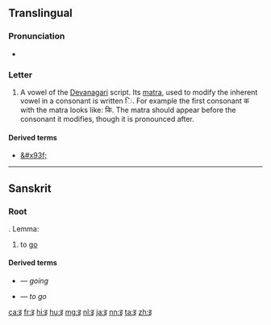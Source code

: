 {{Devanagari character info|hex=0907|name=DEVANAGARI LETTER I|image=[[File:Deva-i.png|100px]]}}
{{also|ड|ड़|ङ}}
==Translingual==

===Pronunciation===
* {{IPA|/i/|/ɪ/|lang=mul}} {{qualifier|may vary by language}}

===Letter===
{{mul-Deva|i}}

# A vowel of the [[Devanagari]] script.  Its [[matra]], used to modify the inherent vowel in a consonant is written &#x093F;.  For example the first consonant क with the matra looks like: कि.  The matra should appear before the consonant it modifies, though it is pronounced after.

====Derived terms====
* [[&#x93f;]]

----

==Sanskrit==

===Root===
{{head|sa|root|sc=Deva|tr=√i}}. Lemma: {{term|एति|sc=Deva|tr=eti|lang=sa}}

# to [[go]]

====Derived terms====
* {{term|sc=Deva|अय|tr=aya|lang=sa}} &mdash; ''going''
* {{term|sc=Deva|एति|tr=eti|lang=sa}} &mdash; ''to go''

[[ca:इ]]
[[fr:इ]]
[[hi:इ]]
[[hu:इ]]
[[mg:इ]]
[[nl:इ]]
[[ja:इ]]
[[nn:इ]]
[[ta:इ]]
[[zh:इ]]